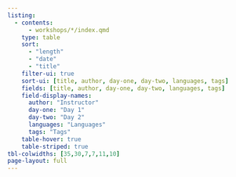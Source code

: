 ```yaml
---
listing:
  - contents:
      - workshops/*/index.qmd
    type: table
    sort: 
      - "length"
      - "date"
      - "title"
    filter-ui: true
    sort-ui: [title, author, day-one, day-two, languages, tags]
    fields: [title, author, day-one, day-two, languages, tags]
    field-display-names:
      author: "Instructor"
      day-one: "Day 1"
      day-two: "Day 2"
      languages: "Languages"
      tags: "Tags"
    table-hover: true
    table-striped: true
tbl-colwidths: [35,30,7,7,11,10]
page-layout: full
---
```

